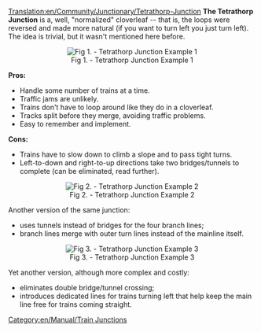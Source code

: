 [[Translation:en/Community/Junctionary/Tetrathorp-Junction]]
'''The Tetrathorp Junction''' is a, well, "normalized" cloverleaf -- that is, the loops were reversed and made more natural (if you want to turn left you just turn left). The idea is trivial, but it wasn't mentioned here before.

<center>[[File:en/Community/Junctionary/Ttj-orig.png|center|frame|Fig 1. - Tetrathorp Junction Example 1]]</center>


'''Pros:'''
*Handle some number of trains at a time.
*Traffic jams are unlikely.
*Trains don't have to loop around like they do in a cloverleaf.
*Tracks split before they merge, avoiding traffic problems.
*Easy to remember and implement.


'''Cons:'''
*Trains have to slow down to climb a slope and to pass tight turns.
*Left-to-down and right-to-up directions take two bridges/tunnels to complete (can be eliminated, read further).


<center>[[File:en/Community/Junctionary/Ttj-tun.png|center|frame|Fig 2. - Tetrathorp Junction Example 2]]</center>


Another version of the same junction:
*uses tunnels instead of bridges for the four branch lines;
*branch lines merge with outer turn lines instead of the mainline itself.


<center>[[File:en/Community/Junctionary/Ttj-3rd.png|center|frame|Fig 3. - Tetrathorp Junction Example 3]]</center>


Yet another version, although more complex and costly:
*eliminates double bridge/tunnel crossing;
*introduces dedicated lines for trains turning left that help keep the main line free for trains coming straight.


[[Category:en/Manual/Train Junctions]]
